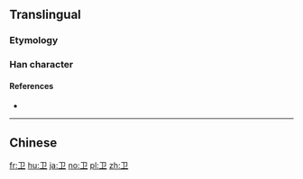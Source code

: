 {{also|ヱ}}

==Translingual==

===Etymology===
{{Han simp|衛|f=韋|t=卫}}

===Han character===
{{Han char|rn=26|rad=卩|as=01|sn=3|four=|canj=SLM|ids=⿻𠃌丄}}

====References====
* {{Han ref|kx=0076.141|hdz=10050.040|uh=536B|ud=21355}}

----

==Chinese==
{{zh-see|衛}}

[[fr:卫]]
[[hu:卫]]
[[ja:卫]]
[[no:卫]]
[[pl:卫]]
[[zh:卫]]
